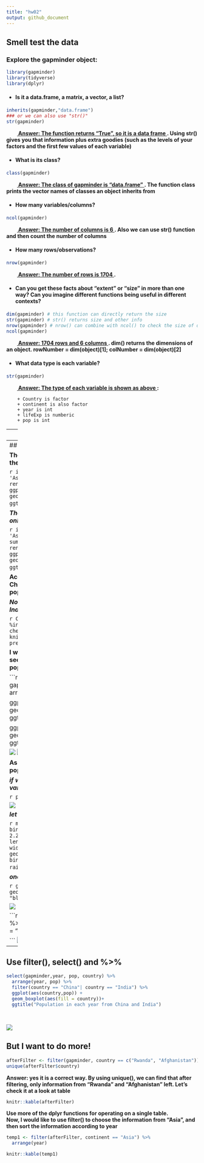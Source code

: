 ---
title: "hw02"
output: github_document
---

## Smell test the data
### Explore the gapminder object:

```{r,warning=FALSE,message=FALSE}
library(gapminder)
library(tidyverse)
library(dplyr)
```

  * #### Is it a data.frame, a matrix, a vector, a list?
```{r, echo=T,results='hide'}
inherits(gapminder,"data.frame") 
### or we can also use "str()"
str(gapminder)
```
&emsp;&emsp;**<u> Answer: The function returns "True", so it is a data frame </u>. Using str() gives you that information plus extra goodies (such as the levels of your factors and the first few values of each variable)** 

  * #### What is its class?
```{r, results='hide'}
class(gapminder) 
```
&emsp;&emsp;**<u> Answer: The class of gapminder is  "data.frame" </u>. The function class prints the vector names of classes an object inherits from**  

  * #### How many variables/columns?
```{r,results='hide'}
ncol(gapminder) 
```
&emsp;&emsp;**<u> Answer: The number of columns is 6 </u>. Also we can use str() function and then count the number of columns**  

  * #### How many rows/observations?
```{r,results='hide'}
nrow(gapminder) 
```
&emsp;&emsp;**<u> Answer: The number of rows is 1704 </u>.**

  * #### Can you get these facts about “extent” or “size” in more than one way? Can you imagine different    functions being useful in different contexts?
```{r,results='hide'}
dim(gapminder) # this function can directly return the size
str(gapminder) # str() returns size and other info
nrow(gapminder) # nrow() can combine with ncol() to check the size of data
ncol(gapminder)
```
&emsp;&emsp;**<u> Answer:  1704 rows and 6 columns </u>. dim() returns the dimensions of an object. rowNumber = dim(object)[1]; colNumber = dim(object)[2]**  

  * ####  What data type is each variable?
```{r,results='hold'}
str(gapminder)
```
&emsp;&emsp;**<u> Answer: The type of each variable is shown as above </u>:** 

        + Country is factor
        + continent is also factor
        + year is int
        + lifeExp is numberic
        + pop is int


---
## Explore individual variables  

### Pick at least one categorical variable and at least one quantitative variable to explore: 

  * #### What are possible values (or range, whichever is appropriate) of each variable?
  
```{r, results='hold'}
summary(gapminder)
```
&emsp;&emsp;country and continent are categorical variables and year,lifeExp,pop,gdpPercap are quantitative variable; the possible values of each variable are shown as above.  

If we only want check the information of one value at each time, here are some functions we can use: 

```{r, results='hide'}
attach(gapminder)  # when using attach(), onjects in the database can be accesed by simply giving names. instead of using object$value

###################################  quantitative variable   #########################################
range(year)   # it is shown that the range of "year" is from 1952 to 2007

####  we can also use min() and max() to check the range
min(year)   # 1952
max(year)   # 2007

### what about summary？ 
summary(year)

#################################### categorical variable #########################################
summary(country) # unlike quantitative variable, summary(categorical variable) returns the frequenct of each category

### besides summary(), table() is also a nice try
table(country)

```


  * ####  What values are typical? What’s the spread? What’s the distribution? Etc., tailored to the variable at hand.
  
```{r,results='hold'}
summary(lifeExp)
table(continent)
```
  
**Answer: the typical values of lifeExp are: mean = 59.47 Median = 60.71; The overall spread of lifeExp is max-min = 1318939990, IQR = 3rd-1st = 16796000; There are 624 information from Africa, 300 from Americas, 396 from Asia, 360 from Europe and 24 from Oceania**

---
## Explore various plot types  

**There is a lot of data, but I only want to foucs on the information from Asia**

```{r,results='hide'}


info_Asia <- gapminder %>% 
  filter(continent == 'Asia')
summary(info_Asia$country)
info_Asia <-rename(info_Asia, cou = country)
ggplot(info_Asia, aes(cou, pop)) +
  geom_boxplot(aes(fill = cou)) +
  ggtitle("Distrubtion of pop in Asia")
```
![](https://github.com/STAT545-UBC-students/hw02-Sukeysun/blob/master/pictures/unnamed-chunk-11-1.png)

***There are too many countries in my graph, but I only have intrest in country with huge population***

```{r, results='hide',warning=FALSE}

info_Asia <- gapminder %>% 
  filter(continent == 'Asia' & pop > 1000000000)
summary(info_Asia$country)
info_Asia <-rename(info_Asia, cou = country)
ggplot(info_Asia, aes(cou, pop)) +
  geom_boxplot(aes(fill = cou)) +
  ggtitle("Distrubtion of pop in Asia")
```
![](https://github.com/STAT545-UBC-students/hw02-Sukeysun/blob/master/pictures/unnamed-chunk-12-1.png)

**According to the garph above, we can find that China and India are the countries with large population in Asia**


***Now I want to get more information of China and India, and find some differences***

```{r,warning=FALSE}
China_India <- gapminder %>% 
  filter(country %in% c("China","India"))
dim(China_India)  ## check the size of China_India
knitr::kable(China_India) ## use table presentation
```

**I would to use tabke to have a first look and it seems that there are somthing intresting among population, year and gdp. Let's check it!**

```{r,warning=FALSE}
#### take China as an example
China <- gapminder %>% 
  filter(country == 'China') %>% 
  arrange(year,pop)
#knitr::kable(China)

ggplot(China, aes(pop, gdpPercap)) +
  geom_point(alpha = 0.5,colour = "blue") +
  ggtitle("Relationship between population and gdp")

ggplot(China, aes(year, gdpPercap)) +
  geom_point(alpha = 0.5,colour = "blue") +
  ggtitle("Relationship between year and gdp")
```

![](https://github.com/STAT545-UBC-students/hw02-Sukeysun/blob/master/pictures/unnamed-chunk-14-1.png)
![](https://github.com/STAT545-UBC-students/hw02-Sukeysun/blob/master/pictures/unnamed-chunk-14-2.png)






**As I guessed before, gdp grows up with year and population**

***if we want to see the all relationships between variables, use cool pairs()***

```{r}
pairs(gapminder)
```

![](https://github.com/STAT545-UBC-students/hw02-Sukeysun/blob/master/pictures/unnamed-chunk-15-1.png)





***let's try put rainbow on garph***

```{r}
myData <- gapminder %>% dplyr::select(lifeExp)
binwidth = 0.5
library(ggplot2)   # CRAN version 2.2.1 used
n_bins <- length(ggplot2:::bin_breaks_width(range(myData), width = binwidth)$breaks) - 1L
ggplot() + 
  geom_histogram(aes(x = myData), binwidth = binwidth, fill = rainbow(n_bins)) +
  ggtitle("try rainbow()")
```
![](https://github.com/STAT545-UBC-students/hw02-Sukeysun/blob/master/pictures/unnamed-chunk-16-1.png)

***one graph first and then put on another***

```{r}
ggplot(gapminder, aes(lifeExp)) +
  geom_histogram(aes(y =..density..),fill = "blue",alpha = 0.1)+
  geom_density(color = "red")
```

![](https://github.com/STAT545-UBC-students/hw02-Sukeysun/blob/master/pictures/unnamed-chunk-17-1.png)

```{r}
gapminder %>% 
  filter(country == "Canada") %>% 
  ggplot(aes(year, pop)) +
  geom_jitter( colour = "green")+
  geom_violin(colour ="red")

```
![](https://github.com/STAT545-UBC-students/hw02-Sukeysun/blob/master/pictures/unnamed-chunk-18-1.png)

---
## Use filter(), select() and %>%

```{r}
select(gapminder,year, pop, country) %>%   
  arrange(year, pop) %>%
  filter(country == "China"| country == "India") %>% 
  ggplot(aes(country,pop)) +
  geom_boxplot(aes(fill = country))+
  ggtitle("Population in each year from China and India")
  
```

![](https://github.com/STAT545-UBC-students/hw02-Sukeysun/blob/master/pictures/unnamed-chunk-19-1.png)
---
## But I want to do more!

```{r}
afterFilter <- filter(gapminder, country == c("Rwanda", "Afghanistan"))
unique(afterFilter$country)
```

**Answer: yes it is a correct way. By using unique(), we can find that after filtering, only information from "Rwanda" and "Afghanistan" left. Let's check it at a look at table**

```{r,results='hold'}
knitr::kable(afterFilter)
```

**Use more of the dplyr functions for operating on a single table.**  
**Now, I would like to use filter() to choose the information from "Asia", and then sort the information according to year**

```{r,results='hold'}

temp1 <- filter(afterFilter, continent == "Asia") %>% 
  arrange(year)

knitr::kable(temp1)
```

